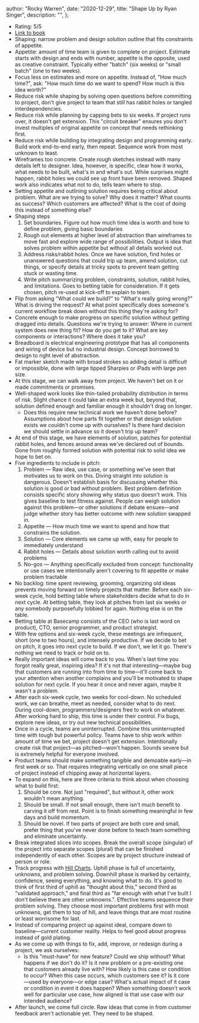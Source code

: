 
  author: "Rocky Warren",
  date: "2020-12-29",
  title: "Shape Up by Ryan Singer",
  description: "",
};


- Rating: 5/5
- [Link to book](https://37signals.com/books/#shape-up)
- Shaping: narrow problem and design solution outline that fits constraints of appetite.
- Appetite: amount of time team is given to complete on project. Estimate starts with design and ends with number, appetite is the opposite, used as creative constraint. Typically either "batch" (six weeks) or "small batch" (one to two weeks).
- Focus less on estimates and more on appetite. Instead of, "How much time?", ask: "How much time do we want to spend? How much is this idea worth?"
- Reduce risk while shaping by solving open questions before committing to project, don't give project to team that still has rabbit holes or tangled interdependencies.
- Reduce risk while planning by capping bets to six weeks. If project runs over, it doesn't get extension. This "circuit breaker" ensures you don't invest multiples of original appetite on concept that needs rethinking first.
- Reduce risk while building by integrating design and programming early. Build work end-to-end early, then repeat. Sequence work from most unknown to least.
- Wireframes too concrete. Create rough sketches instead with many details left to designer. Idea, however, is specific, clear how it works, what needs to be built, what's in and what's out. While surprises might happen, rabbit holes we could see up front have been removed. Shaped work also indicates what not to do, tells team where to stop.
- Setting appetite and outlining solution requires being critical about problem. What are we trying to solve? Why does it matter? What counts as success? Which customers are affected? What is the cost of doing this instead of something else?
- Shaping steps
  1. Set boundaries. Figure out how much time idea is worth and how to define problem, giving basic boundaries
  1. Rough out elements at higher level of abstraction than wireframes to move fast and explore wide range of possibilities. Output is idea that solves problem within appetite but without all details worked out.
  1. Address risks/rabbit holes. Once we have solution, find holes or unanswered questions that could trip up team, amend solution, cut things, or specify details at tricky spots to prevent team getting stuck or wasting time.
  1. Write pitch summarizing problem, constraints, solution, rabbit holes, and limitations. Goes to betting table for consideration. If it gets chosen, pitch re-used at kick-off to explain to team.
- Flip from asking "What could we build?" to "What's really going wrong?" What is driving the request? At what point specifically does someone's current workflow break down without this thing they're asking for?
- Concrete enough to make progress on specific solution without getting dragged into details. Questions we're trying to answer: Where in current system does new thing fit? How do you get to it? What are key components or interactions? Where does it take you?
- Breadboard is electrical engineering prototype that has all components and wiring of device but no industrial design. Concept borrowed to design to right level of abstraction.
- Fat marker sketch made with broad strokes so adding detail is difficult or impossible, done with large tipped Sharpies or iPads with large pen size.
- At this stage, we can walk away from project. We haven't bet on it or made commitments or promises.
- Well-shaped work looks like thin-tailed probability distribution in terms of risk. Slight chance it could take an extra week but, beyond that, solution defined enough and familiar enough it shouldn't drag on longer.
  - Does this require new technical work we haven't done before? Assumptions about how parts fit together or that design solution exists we couldn't come up with ourselves? Is there hard decision we should settle in advance so it doesn't trip up team?
- At end of this stage, we have elements of solution, patches for potential rabbit holes, and fences around areas we've declared out of bounds. Gone from roughly formed solution with potential risk to solid idea we hope to bet on.
- Five ingredients to include in pitch:
  1. Problem — Raw idea, use case, or something we've seen that motivates us to work on this. Diving straight into solution is dangerous. Doesn't establish basis for discussing whether this solution is good or bad without problem. Best problem definition consists specific story showing why status quo doesn't work. This gives baseline to test fitness against. People can weigh solution against this problem—or other solutions if debate ensues—and judge whether story has better outcome with new solution swapped in.
  1. Appetite — How much time we want to spend and how that constrains the solution.
  1. Solution — Core elements we came up with, easy for people to immediately understand
  1. Rabbit holes — Details about solution worth calling out to avoid problems
  1. No-gos — Anything specifically excluded from concept: functionality or use cases we intentionally aren't covering to fit appetite or make problem tractable
- No backlog: time spent reviewing, grooming, organizing old ideas prevents moving forward on timely projects that matter. Before each six-week cycle, hold betting table where stakeholders decide what to do in next cycle. At betting table, they look at pitches from last six weeks or any somebody purposefully lobbied for again. Nothing else is on the table.
- Betting table at Basecamp consists of the CEO (who is last word on product), CTO, senior programmer, and product strategist.
- With few options and six-week cycle, these meetings are infrequent, short (one to two hours), and intensely productive. If we decide to bet on pitch, it goes into next cycle to build. If we don't, we let it go. There's nothing we need to track or hold on to.
- Really important ideas will come back to you. When's last time you forgot really great, inspiring idea? If it's not that interesting—maybe bug that customers are running into from time to time—it'll come back to your attention when another complains and you'll be motivated to shape solution for next cycle. If you hear it once and never again, maybe it wasn't a problem.
- After each six-week cycle, two weeks for cool-down. No scheduled work, we can breathe, meet as needed, consider what to do next. During cool-down, programmers/designers free to work on whatever. After working hard to ship, this time is under their control. Fix bugs, explore new ideas, or try out new technical possibilities.
- Once in a cycle, teams are uninterrupted. Combine this uninterrupted time with tough but powerful policy. Teams have to ship work within amount of time we bet, project doesn't get extension. Intentionally create risk that project—as pitched—won't happen. Sounds severe but is extremely helpful for everyone involved.
- Product teams should make something tangible and demoable early—in first week or so. That requires integrating vertically on one small piece of project instead of chipping away at horizontal layers.
- To expand on this, here are three criteria to think about when choosing what to build first:
  1. Should be core. Not just "required", but without it, other work wouldn't mean anything.
  1. Should be small. If not small enough, there isn't much benefit to carving it off from rest. Point is to finish something meaningful in few days and build momentum.
  1. Should be novel. If two parts of project are both core and small, prefer thing that you've never done before to teach team something and eliminate uncertainty.
- Break integrated slices into scopes. Break the overall scope (singular) of the project into separate scopes (plural) that can be finished independently of each other. Scopes are by project structure instead of person or role.
- Track progress with [Hill Charts](https://basecamp.com/features/hill-charts). Uphill phase is full of uncertainty, unknowns, and problem solving. Downhill phase is marked by certainty, confidence, seeing everything, and knowing what to do. It's good to think of first third of uphill as "thought about this," second third as "validated approach," and final third as "far enough with what I've built I don't believe there are other unknowns.". Effective teams sequence their problem solving. They choose most important problems first with most unknowns, get them to top of hill, and leave things that are most routine or least worrisome for last.
- Instead of comparing project up against ideal, compare down to baseline—current customer reality. Helps to feel good about progress instead of gold plating.
- As we come up with things to fix, add, improve, or redesign during a project, we ask ourselves:
  - Is this "must-have" for new feature? Could we ship without? What happens if we don't do it? Is it new problem or a pre-existing one that customers already live with? How likely is this case or condition to occur? When this case occurs, which customers see it? Is it core—used by everyone—or edge case? What's actual impact of it case or condition in event it does happen? When something doesn't work well for particular use case, how aligned is that use case with our intended audience?
- After launch, we come full circle. Raw ideas that come in from customer feedback aren't actionable yet. They need to be shaped.
